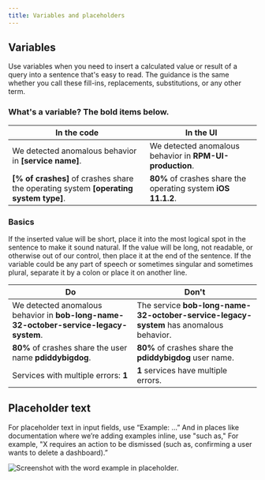 ```yaml
---
title: Variables and placeholders
---
```


## Variables

Use variables when you need to insert a calculated value or result of a query into a sentence that's easy to read. The guidance is the same whether you call these fill-ins, replacements, substitutions, or any other term.

### What's a variable? The bold items below.

| In the code                                                                           | In the UI                                                     |
| ------------------------------------------------------------------------------------- | ------------------------------------------------------------- |
| We detected anomalous behavior in **[service name]**.                                 | We detected anomalous behavior in **RPM-UI-production**.      |
| **[% of crashes]** of crashes share the operating system **[operating system type]**. | **80%** of crashes share the operating system **iOS 11.1.2**. |

### Basics

If the inserted value will be short, place it into the most logical spot in the sentence to make it sound natural.
If the value will be long, not readable, or otherwise out of our control, then place it at the end of the sentence.
If the variable could be any part of speech or sometimes singular and sometimes plural, separate it by a colon or place it on another line.

| Do                                                                                    | Don't                                                                                  |
| ------------------------------------------------------------------------------------- | -------------------------------------------------------------------------------------- |
| We detected anomalous behavior in **bob-long-name-32-october-service-legacy-system**. | The service **bob-long-name-32-october-service-legacy-system** has anomalous behavior. |
| **80%** of crashes share the user name **pdiddybigdog**.                              | **80%** of crashes share the **pdiddybigdog** user name.                               |
| Services with multiple errors: **1**                                                  | **1** services have multiple errors.                                                   |

## Placeholder text

For placeholder text in input fields, use “Example: …”
And in places like documentation where we’re adding examples inline, use "such as," For example, "X requires an action to be dismissed (such as, confirming a user wants to delete a dashboard).”

<img
  title="placeholder-text"
  alt="Screenshot with the word example in placeholder."
  src="/images/uiwriting-style-placeholder-example.webp"
/>
